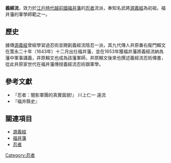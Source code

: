 '''義經流'''，效力於[[江戶時代|江戶時代]][[越前國|越前國]][[福井藩|福井藩]]的[[忍者|忍者]]流派，奉知名武將[[源義經|源義經]]為初祖，福井藩的軍學師範之一。
== 歷史 ==
據傳[[源義經|源義經]]曾經學習過忍術並開創義經流陰忍一派，其九代傳人井原番右衛門賴文在寛永二十年（1643年）十二月出仕福井藩，並在1653年獲福井藩將義經流納為藩中軍事講義，井原賴文也成為該藩軍師，井原賴文後來也撰述義經流忍術傳書，從此井原家世代在福井藩傳授義經流忍術跟軍學。
== 參考文獻 ==
*『忍者：闇影軍團的真實面貌!』 川上仁一 遠流
*『福井縣史』
== 關連項目 ==
*[[源義經|源義經]]
*[[福井藩|福井藩]]
*[[忍者|忍者]]
[[Category:忍者|Category:忍者]]